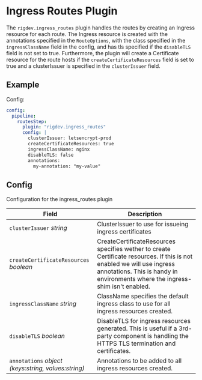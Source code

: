 # Ingress Routes Plugin

The `rigdev.ingress_routes` plugin handles the routes by creating an Ingress resource for each route. The Ingress resource is created with the annotations specified in the `RouteOptions`, with the class specified in the `ingressClassName` field in the config, and has tls specified if the `disableTLS` field is not set to true. Furthermore, the plugin will create a Certificate resource for the route hosts if the `createCertificateResources` field is set to true and a clusterIssuer is specified in the `clusterIssuer` field.

## Example

Config:
```yaml title="Helm values - Operator"
config:
  pipeline:
    routesStep:
      plugin: "rigdev.ingress_routes"
      config: |
        clusterIssuer: letsencrypt-prod
        createCertificateResources: true
        ingressClassName: nginx
        disableTLS: false
        annotations:
          my-annotation: "my-value"
```

## Config



Configuration for the ingress_routes plugin

| Field | Description |
| --- | --- |
| `clusterIssuer` _string_ | ClusterIssuer to use for issueing ingress certificates |
| `createCertificateResources` _boolean_ | CreateCertificateResources specifies wether to create Certificate resources. If this is not enabled we will use ingress annotations. This is handy in environments where the ingress-shim isn't enabled. |
| `ingressClassName` _string_ | ClassName specifies the default ingress class to use for all ingress resources created. |
| `disableTLS` _boolean_ | DisableTLS for ingress resources generated. This is useful if a 3rd-party component is handling the HTTPS TLS termination and certificates. |
| `annotations` _object (keys:string, values:string)_ | Annotations to be added to all ingress resources created. |



